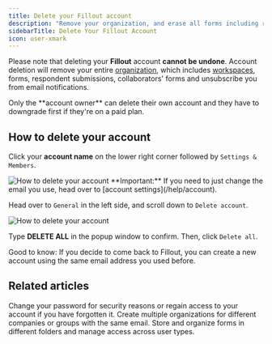 ```yaml
---
title: Delete your Fillout account
description: "Remove your organization, and erase all forms including responses, your collaborators' forms, and unsubscribe from emails."
sidebarTitle: Delete Your Fillout Account
icon: user-xmark
---
```



Please note that deleting your **Fillout** account **cannot be undone**. Account deletion will remove your entire [organization](/help/organizations), which includes [workspaces](/help/workspaces), forms, respondent submissions, collaborators' forms and unsubscribe you from email notifications.


<Note>
Only the **account owner** can delete their own account and they have to downgrade first if they're on a paid plan.
</Note>

## How to delete your account

Click your **account name** on the lower right corner followed by `Settings & Members`.

<Frame>
  <img src="/images/account/image-23.png" alt="How to delete your account" />
</Frame>

<Check>
**Important:** If you need to just change the email you use, head over to [account settings](/help/account).
</Check>

Head over to `General` in the left side, and scroll down to `Delete account`.

<Frame>
  <img src="/images/account/image-24.png" alt="How to delete your account" />
</Frame>

Type **DELETE ALL** in the popup window to confirm. Then, click `Delete all`.

<Check>
Good to know: If you decide to come back to Fillout, you can create a new account using the same email address you used before.
</Check>

## Related articles

<CardGroup cols={3}>
    <Card title="Reset your password" icon="unlock-keyhole" iconType="regular" color="#FFC738" href="/help/reset-password">

  Change your password for security reasons or regain access to your account if you have forgotten it.
  </Card>
  <Card title="Organizations" icon="building" iconType="regular" color="#FFC738" href="/help/organizations">
  Create multiple organizations for different companies or groups with the same email.
  </Card>
  <Card title="Workspaces" href="/help/workspaces" icon="folder" iconType="regular" color="#FFC738">
Store and organize forms in different folders and manage access across user types.
  </Card>
</CardGroup>
